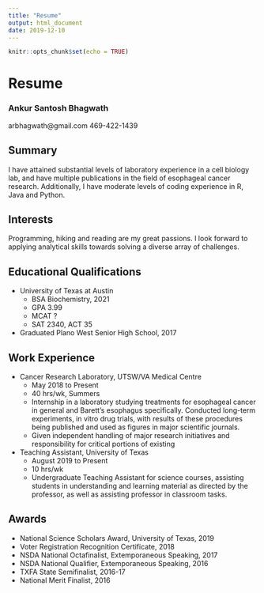 ```yaml
---
title: "Resume"
output: html_document
date: 2019-12-10
---
```


```r
knitr::opts_chunk$set(echo = TRUE)
```

# Resume

### Ankur Santosh Bhagwath
arbhagwath@gmail.com
469-422-1439

## Summary
I have attained substantial levels of laboratory experience in a cell biology lab, and have multiple publications in the field of esophageal cancer research. Additionally, I have moderate levels of coding experience in R, Java and Python.

## Interests
Programming, hiking and reading are my great passions. I look forward to applying analytical skills towards solving a diverse array of challenges.

## Educational Qualifications
 - University of Texas at Austin
    - BSA Biochemistry, 2021
    - GPA 3.99
    - MCAT ?
    - SAT 2340, ACT 35
 - Graduated Plano West Senior High School, 2017
  
 

## Work Experience
- Cancer Research Laboratory, UTSW/VA Medical Centre
  - May 2018 to Present
  - 40 hrs/wk, Summers
  - Internship in a laboratory studying treatments for esophageal cancer in general and Barett's esophagus specifically. Conducted long-term experiments, in vitro drug trials, with results of these procedures being published and used as figures in major scientific journals. 
  - Given independent handling of major research initiatives and responsibility for critical portions of existing 
  
- Teaching Assistant, University of Texas
  - August 2019 to Present
  - 10 hrs/wk
  - Undergraduate Teaching Assistant for science courses, assisting students in understanding and learning material as directed by the professor, as well as assisting professor in classroom tasks. 
   
## Awards
  - National Science Scholars Award, University of Texas, 2019
  - Voter Registration Recognition Certificate, 2018
  - NSDA National Octafinalist, Extemporaneous Speaking, 2017
  - NSDA National Qualifier, Extemporaneous Speaking, 2016
  - TXFA State Semifinalist, 2016-17
  - National Merit Finalist, 2016
  
  


